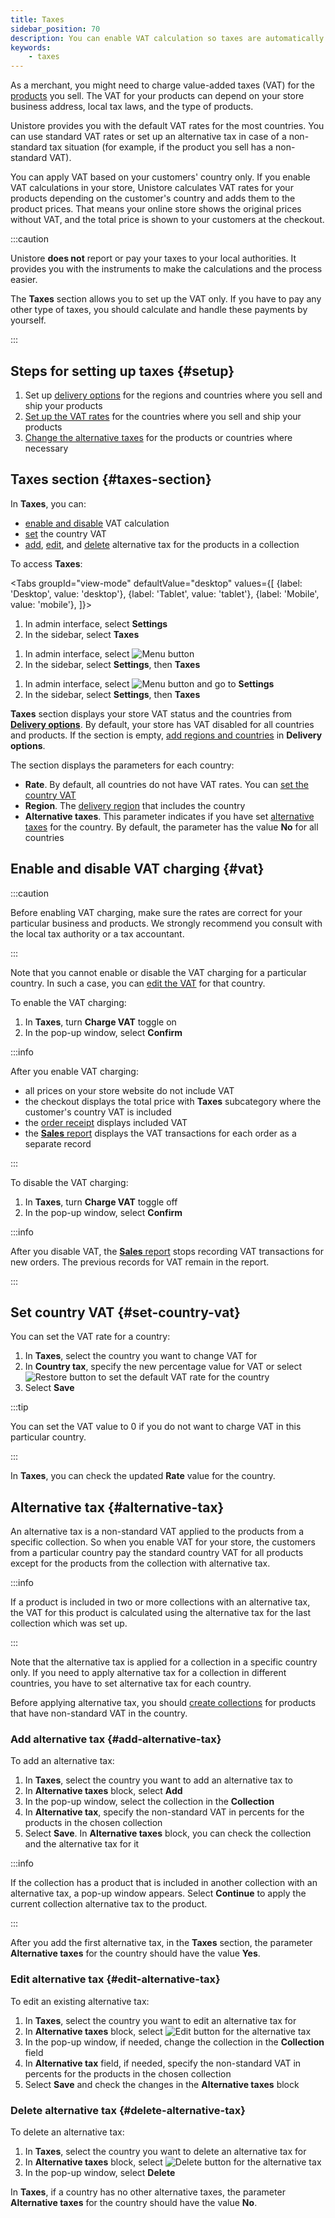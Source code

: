 ```yaml
---
title: Taxes
sidebar_position: 70
description: You can enable VAT calculation so taxes are automatically added to product prices.
keywords:
    - taxes
---
```



As a merchant, you might need to charge value-added taxes (VAT) for the [products](../products/products.mdx) you sell. The VAT for your products can depend on your store business address, local tax laws, and the type of products.

Unistore provides you with the default VAT rates for the most countries. You can use standard VAT rates or set up an alternative tax in case of a non-standard tax situation (for example, if the product you sell has a non-standard VAT).

You can apply VAT based on your customers' country only. If you enable VAT calculations in your store, Unistore calculates VAT rates for your products depending on the customer's country and adds them to the product prices. That means your online store shows the original prices without VAT, and the total price is shown to your customers at the checkout. 

:::caution

Unistore **does not** report or pay your taxes to your local authorities. It provides you with the instruments to make the calculations and the process easier. 

The **Taxes** section allows you to set up the VAT only. If you have to pay any other type of taxes, you should calculate and handle these payments by yourself. 

:::

## Steps for setting up taxes {#setup}

1. Set up [delivery options](delivery-options.mdx) for the regions and countries where you sell and ship your products
2. [Set up the VAT rates](#set-country-vat) for the countries where you sell and ship your products
3. [Change the alternative taxes](#alternative-tax) for the products or countries where necessary

## Taxes section {#taxes-section}

In **Taxes**, you can:
* [enable and disable](#vat) VAT calculation
* [set](#set-country-vat) the country VAT
* [add](#add-alternative-tax), [edit](#edit-alternative-tax), and [delete](#delete-alternative-tax) alternative tax for the products in a collection

To access **Taxes**:

<Tabs
  groupId="view-mode"
  defaultValue="desktop"
  values={[
    {label: 'Desktop', value: 'desktop'},
    {label: 'Tablet', value: 'tablet'},
    {label: 'Mobile', value: 'mobile'},
  ]}>
<TabItem value="desktop">

1. In admin interface, select **Settings**
2. In the sidebar, select **Taxes**

</TabItem>

<TabItem value="tablet">

1. In admin interface, select <Image src="/img/hamburger-menu-button.png" alt="Menu button" width={20} height={20} />
2. In the sidebar, select **Settings**, then **Taxes**

</TabItem>

<TabItem value="mobile">

1. In admin interface, select <Image src="/img/hamburger-menu-button.png" alt="Menu button" width={20} height={20} /> and go to **Settings**
2. In the sidebar, select **Settings**, then **Taxes**

</TabItem>
</Tabs>

**Taxes** section displays your store VAT status and the countries from [**Delivery options**](delivery-options.mdx). By default, your store has VAT disabled for all countries and products. If the section is empty, [add regions and countries](delivery-options.mdx#create-region) in **Delivery options**.

The section displays the parameters for each country:
* **Rate**. By default, all countries do not have VAT rates. You can [set the country VAT](#set-country-vat)
* **Region**. The [delivery region](delivery-options.mdx) that includes the country
* **Alternative taxes**. This parameter indicates if you have set [alternative taxes](#alternative-tax) for the country. By default, the parameter has the value **No** for all countries

##  Enable and disable VAT charging {#vat}

:::caution

Before enabling VAT charging, make sure the rates are correct for your particular business and products. We strongly recommend you consult with the local tax authority or a tax accountant.

:::

Note that you cannot enable or disable the VAT charging for a particular country. In such a case, you can [edit the VAT](#set-country-vat) for that country.

<!-- You can choose to apply VAT based on your store country or your customer country. -->
<!-- To apply the VAT based on your store country:
1. In **Taxes**, select **Tax seller's VAT** slider
2. In the pop-up window, select **Confirm** -->

To enable the VAT charging:
1. In **Taxes**, turn **Charge VAT** toggle on
2. In the pop-up window, select **Confirm**

:::info

<!-- If you apply VAT based on your store country:
* all prices on your store website include VAT
* the checkout displays the full price without **Taxes** subcategory
* the order receipt which you can get in [**Orders** section](../orders/orders.mdx#print-page) displays **VAT is exempted** -->

After you enable VAT charging:
* all prices on your store website do not include VAT
* the checkout displays the total price with **Taxes** subcategory where the customer's country VAT is included
* the [order receipt](../orders/orders.mdx#print-page) displays included VAT
* the [**Sales** report](../reports/sales.mdx) displays the VAT transactions for each order as a separate record

:::

To disable the VAT charging:
1. In **Taxes**, turn **Charge VAT** toggle off
2. In the pop-up window, select **Confirm**

:::info 

After you disable VAT, the [**Sales** report](../reports/sales.mdx) stops recording VAT transactions for new orders. The previous records for VAT remain in the report.

:::

## Set country VAT {#set-country-vat}

You can set the VAT rate for a country:
1. In **Taxes**, select the country you want to change VAT for
2. In **Country tax**, specify the new percentage value for VAT or select <Image src="/img/update-button.png" alt="Restore button" width={20} height={20} /> to set the default VAT rate for the country
3. Select **Save**

:::tip

You can set the VAT value to 0 if you do not want to charge VAT in this particular country.

:::

In **Taxes**, you can check the updated **Rate** value for the country. 

## Alternative tax {#alternative-tax}

An alternative tax is a non-standard VAT applied to the products from a specific collection. So when you enable VAT for your store, the customers from a particular country pay the standard country VAT for all products except for the products from the collection with alternative tax.

:::info 

If a product is included in two or more collections with an alternative tax, the VAT for this product is calculated using the alternative tax for the last collection which was set up.

:::

Note that the alternative tax is applied for a collection in a specific country only. If you need to apply alternative tax for a collection in different countries, you have to set alternative tax for each country.

Before applying alternative tax, you should [create collections](../products/collections/collections.mdx#create-collection) for products that have non-standard VAT in the country. 

### Add alternative tax {#add-alternative-tax}

To add an alternative tax:
1. In **Taxes**, select the country you want to add an alternative tax to
2. In **Alternative taxes** block, select **Add**
3. In the pop-up window, select the collection in the **Collection**
4. In **Alternative tax**, specify the non-standard VAT in percents for the products in the chosen collection
5. Select **Save**. In **Alternative taxes** block, you can check the collection and the alternative tax for it

:::info

If the collection has a product that is included in another collection with an alternative tax, a pop-up window appears. Select **Continue** to apply the current collection alternative tax to the product.

:::

After you add the first alternative tax, in the **Taxes** section, the parameter **Alternative taxes** for the country should have the value **Yes**.

### Edit alternative tax {#edit-alternative-tax}

To edit an existing alternative tax:

1. In **Taxes**, select the country you want to edit an alternative tax for
2. In **Alternative taxes** block, select <Image src="/img/edit-button.png" alt="Edit button" width={20} height={20} /> for the alternative tax
3. In the pop-up window, if needed, change the collection in the **Collection** field
4. In **Alternative tax** field, if needed, specify the non-standard VAT in percents for the products in the chosen collection
5. Select **Save** and check the changes in the **Alternative taxes** block

### Delete alternative tax {#delete-alternative-tax}

To delete an alternative tax:
1. In **Taxes**, select the country you want to delete an alternative tax for
2. In **Alternative taxes** block, select <Image src="/img/delete-button.png" alt="Delete button" width={20} height={20} /> for the alternative tax
3. In the pop-up window, select **Delete**

In **Taxes**, if a country has no other alternative taxes, the parameter **Alternative taxes** for the country should have the value **No**.